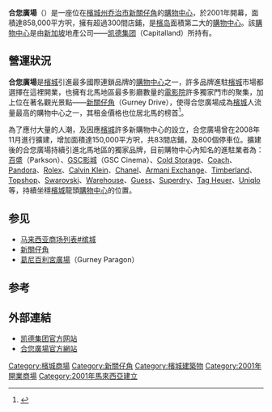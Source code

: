 {{infobox shopping mall |
  | shopping_mall_name = 合您廣場 
|native_name=Gurney Plaza
|logo=Gurney Plaza logo.png
  | image = File:Gurney Plaza Exterior.jpg
  | caption = 合您廣場的外觀
  | location = {{MAS}}{{Penang}}[[新关仔角|新关仔角]]
  | opening_date = 2001
  | manager = [[凯德集团|CapitaMalls Malaysia Trust]]
  | owner = [[凯德集团|CapitaMalls Malaysia Trust]]
  | number_of_stores = 380
  | number_of_anchors = 3（[[百盛|百盛]]、[[GSC影城|GSC影城]]、[[Cold_Storage_(超級市場)|Cold Storage]]）
  | floor_area = {{convert|858000|sqft}}
  | floors = 9層（包括4層停車場） 
  | website = {{URL|gurneyplaza.com.my}}
|coordinates={{coord|5.438176|100.309822|display=inline,title}}
| mapframe-zoom = 16
}}
'''合您廣場'''（{{lang-en|Gurney Plaza}}）是一座位在[[檳城州|檳城州]][[乔治市|乔治市]][[新關仔角|新關仔角]]的[[購物中心|購物中心]]，於2001年開幕，面積達858,000平方呎，擁有超過300間店鋪，是[[檳岛|檳岛]]面積第二大的[[購物中心|購物中心]]。該[[購物中心|購物中心]]是由[[新加坡|新加坡]]地產公司——[[凯德集团|凯德集团]]（Capitalland）所持有。

==營運狀況==
'''合您廣場'''是[[檳城|檳城]]引進最多國際連鎖品牌的[[購物中心|購物中心]]之一，許多品牌進駐[[檳城|檳城]]市場都選擇在這裡開業，也擁有北馬地區最多影廳數量的[[電影院|電影院]]許多獨家門市的聚集，加上位在著名觀光景點——[[新關仔角|新關仔角]]（Gurney Drive），使得合您廣場成為[[檳城|檳城]]人流量最高的購物中心之一，其租金價格也位居北馬的榜首<ref>{{cite web|url=http://property.sinchew.com.my/node/1553?tid=6|title=槟城零售商场交易活跃|date=2012-04-08|publisher=|access-date=2014-11-24|archive-url=https://web.archive.org/web/20160304142312/http://property.sinchew.com.my/node/1553?tid=6|archive-date=2016-03-04|dead-url=yes}}</ref>。

為了應付大量的人潮，及因應[[檳城|檳城]]許多新購物中心的設立，合您廣場曾在2008年11月進行擴建，增加面積達150,000平方呎，共83間店鋪，及800個停車位。擴建後的合您廣場持續引進北馬地區的獨家品牌，目前購物中心內知名的進駐業者為：[[百盛|百盛]]（Parkson）、[[GSC影城|GSC影城]]（GSC Cinema）、[[Cold_Storage_(超級市場)|Cold Storage]]、[[Coach|Coach]]、[[Pandora|Pandora]]、[[Rolex|Rolex]]、[[Calvin_Klein|Calvin Klein]]、[[Chanel|Chanel]]、[[Armani_Exchange|Armani Exchange]]、[[Timberland|Timberland]]、[[Topshop|Topshop]]、[[Swarovski|Swarovski]]、[[Warehouse|Warehouse]]、[[Guess|Guess]]、[[Superdry|Superdry]]、[[Tag_Heuer|Tag Heuer]]、[[Uniqlo|Uniqlo]]等，持續坐穩[[檳城|檳城]]龍頭[[購物中心|購物中心]]的位置。

== 参见 ==
{{Portal box|马来西亚}}
* [[马来西亚商场列表#槟城|马来西亚商场列表#槟城]]
* [[新關仔角|新關仔角]]
* [[葛尼百利宮廣場|葛尼百利宮廣場]]（Gurney Paragon）

==参考==
{{reflist}}

==外部連結==
* [http://www.capitaland.com/ 凯德集团官方网站]{{Wayback|url=http://www.capitaland.com/ |date=20140209002357 }}
* [http://www.gurneyplaza.com.my/ 合您廣場官方網站]{{Wayback|url=http://www.gurneyplaza.com.my/ |date=20141216063614 }}

{{大槟城}}
{{马来西亚商场}}

[[Category:檳城商場|Category:檳城商場]]
[[Category:新關仔角|Category:新關仔角]]
[[Category:檳城建築物|Category:檳城建築物]]
[[Category:2001年開業商場|Category:2001年開業商場]]
[[Category:2001年馬來西亞建立|Category:2001年馬來西亞建立]]